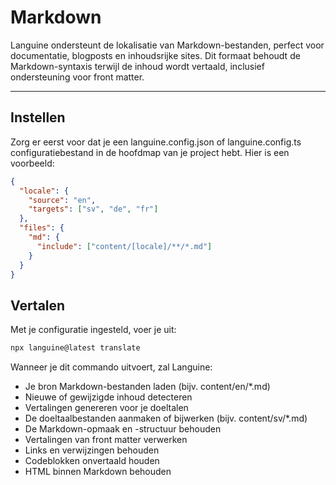 # Markdown

Languine ondersteunt de lokalisatie van Markdown-bestanden, perfect voor documentatie, blogposts en inhoudsrijke sites. Dit formaat behoudt de Markdown-syntaxis terwijl de inhoud wordt vertaald, inclusief ondersteuning voor front matter.

---

## Instellen

Zorg er eerst voor dat je een languine.config.json of languine.config.ts configuratiebestand in de hoofdmap van je project hebt. Hier is een voorbeeld:

```json
{
  "locale": {
    "source": "en",
    "targets": ["sv", "de", "fr"]
  },
  "files": {
    "md": {
      "include": ["content/[locale]/**/*.md"]
    }
  }
}
```

## Vertalen

Met je configuratie ingesteld, voer je uit:

```bash
npx languine@latest translate
```

Wanneer je dit commando uitvoert, zal Languine:

- Je bron Markdown-bestanden laden (bijv. content/en/*.md)
- Nieuwe of gewijzigde inhoud detecteren
- Vertalingen genereren voor je doeltalen
- De doeltaalbestanden aanmaken of bijwerken (bijv. content/sv/*.md)
- De Markdown-opmaak en -structuur behouden
- Vertalingen van front matter verwerken
- Links en verwijzingen behouden
- Codeblokken onvertaald houden
- HTML binnen Markdown behouden
